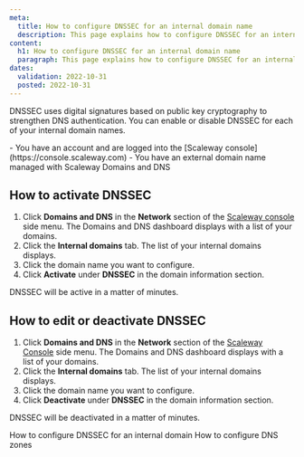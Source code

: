 ```yaml
---
meta:
  title: How to configure DNSSEC for an internal domain name
  description: This page explains how to configure DNSSEC for an internal domain name.
content:
  h1: How to configure DNSSEC for an internal domain name
  paragraph: This page explains how to configure DNSSEC for an internal domain name.
dates:
  validation: 2022-10-31
  posted: 2022-10-31
---
```


DNSSEC uses digital signatures based on public key cryptography to strengthen DNS authentication. You can enable or disable DNSSEC for each of your internal domain names.

<Macro id="iam-requirements" />
 
<Message type="requirement">
  - You have an account and are logged into the [Scaleway console](https://console.scaleway.com) 
  - You have an external domain name managed with Scaleway Domains and DNS
</Message>

## How to activate DNSSEC

1. Click **Domains and DNS** in the **Network** section of the [Scaleway console](https://console.scaleway.com) side menu. The Domains and DNS dashboard displays with a list of your domains.
2. Click the **Internal domains** tab. The list of your internal domains displays.
3. Click the domain name you want to configure. 
4. Click **Activate** under **DNSSEC** in the domain information section.
    <Lightbox src="scaleway-domain-dnssec.webp" alt="" />

DNSSEC will be active in a matter of minutes. 

## How to edit or deactivate DNSSEC

1. Click **Domains and DNS** in the **Network** section of the [Scaleway Console](https://console.scaleway.com) side menu. The Domains and DNS dashboard displays with a list of your domains.
2. Click the **Internal domains** tab. The list of your internal domains displays.
3. Click the domain name you want to configure. 
4. Click **Deactivate** under **DNSSEC** in the domain information section.

DNSSEC will be deactivated in a matter of minutes.

<Navigation title="See Also">
  <PreviousButton to="/network/domains-and-dns/how-to/configure-dnssec-internal-domain/">How to configure DNSSEC for an internal domain</PreviousButton>
  <NextButton to="/network/domains-and-dns/how-to/configure-dns-zones/">How to configure DNS zones</NextButton>
</Navigation>